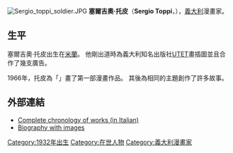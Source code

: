 [[File:Sergio_toppi_soldier.JPG|thumb]]
'''塞爾吉奧·托皮'''（'''Sergio Toppi'''，{{bd|1932年|10月11日|catIdx=D}}），[[義大利|義大利]]漫畫家。

== 生平 ==
塞爾吉奧·托皮出生在[[米蘭|米蘭]]。
他剛出道時為義大利知名出版社[[UTET|UTET]]畫插圖並且合作了幾支廣告。

1966年，托皮為「{{le|孩子們的信差|Corriere dei Piccoli}}」畫了第一部漫畫作品。
其後為相同的主題創作了許多故事。

== 外部連結 ==
*[https://web.archive.org/web/20080919093255/http://associazioni.monet.modena.it/glamazonia/articoli/toppi/cronotoppi.htm Complete chronology of works (in Italian)]
*[http://lambiek.net/artists/t/toppi_sergio.htm Biography with images] {{Wayback|url=http://lambiek.net/artists/t/toppi_sergio.htm |date=20210125015739 }}

{{Authority control}}
{{DEFAULTSORT:Toppi, Sergio}}

[[Category:1932年出生|Category:1932年出生]]
[[Category:在世人物|Category:在世人物]]
[[Category:義大利漫畫家|Category:義大利漫畫家]]